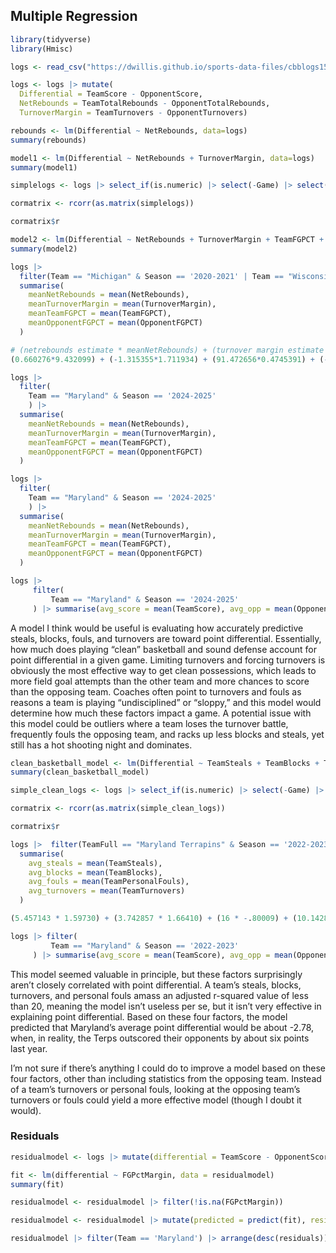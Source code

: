 ## Multiple Regression
```r
library(tidyverse)
library(Hmisc)
```
```r
logs <- read_csv("https://dwillis.github.io/sports-data-files/cbblogs1525.csv")
```
```r
logs <- logs |> mutate(
  Differential = TeamScore - OpponentScore, 
  NetRebounds = TeamTotalRebounds - OpponentTotalRebounds,
  TurnoverMargin = TeamTurnovers - OpponentTurnovers)

rebounds <- lm(Differential ~ NetRebounds, data=logs)
summary(rebounds)
```

```r
model1 <- lm(Differential ~ NetRebounds + TurnoverMargin, data=logs)
summary(model1)
```

```r
simplelogs <- logs |> select_if(is.numeric) |> select(-Game) |> select(Differential, NetRebounds, TurnoverMargin, TeamFGPCT, TeamTotalRebounds, OpponentFGPCT, OpponentTotalRebounds)

cormatrix <- rcorr(as.matrix(simplelogs))

cormatrix$r
```

```r
model2 <- lm(Differential ~ NetRebounds + TurnoverMargin + TeamFGPCT + OpponentFGPCT, data=logs)
summary(model2)
```

```r
logs |> 
  filter(Team == "Michigan" & Season == '2020-2021' | Team == "Wisconsin" & Season == '2019-2020' | Team == "Michigan State" & Season == '2018-2019' | Team == "Michigan State" & Season == '2017-2018' | Team == 'Illinois' & Season == '2021-2022' | Team == 'Purdue' & Season == '2022-2023' | Team == 'Purdue' & Season == '2023-2024' | Team == "Michigan State" & Season == '2024-2025') |> 
  summarise(
    meanNetRebounds = mean(NetRebounds),
    meanTurnoverMargin = mean(TurnoverMargin),
    meanTeamFGPCT = mean(TeamFGPCT),
    meanOpponentFGPCT = mean(OpponentFGPCT)
  )
```

```r
# (netrebounds estimate * meanNetRebounds) + (turnover margin estimate * meanTurnoverMargin) + (TeamFGPCT estimate * meanTeamFGPCT) + (OpponentFGPCT estimate * meanOpponentFGPCT) + Intercept
(0.660276*9.432099) + (-1.315355*1.711934) + (91.472656*0.4745391) + (-91.705986*0.4000823) + 0.230468
```

```r
logs |> 
  filter(
    Team == "Maryland" & Season == '2024-2025'
    ) |> 
  summarise(
    meanNetRebounds = mean(NetRebounds),
    meanTurnoverMargin = mean(TurnoverMargin),
    meanTeamFGPCT = mean(TeamFGPCT),
    meanOpponentFGPCT = mean(OpponentFGPCT)
  )
```

```r
logs |> 
  filter(
    Team == "Maryland" & Season == '2024-2025'
    ) |> 
  summarise(
    meanNetRebounds = mean(NetRebounds),
    meanTurnoverMargin = mean(TurnoverMargin),
    meanTeamFGPCT = mean(TeamFGPCT),
    meanOpponentFGPCT = mean(OpponentFGPCT)
  )
```

```r
logs |> 
     filter(
         Team == "Maryland" & Season == '2024-2025'
     ) |> summarise(avg_score = mean(TeamScore), avg_opp = mean(OpponentScore))
```

A model I think would be useful is evaluating how accurately predictive steals, blocks, fouls, and turnovers are toward point differential. Essentially, how much does playing "clean" basketball and sound defense account for point differential in a given game. Limiting turnovers and forcing turnovers is obviously the most effective way to get clean possessions, which leads to more field goal attempts than the other team and more chances to score than the opposing team. Coaches often point to turnovers and fouls as reasons a team is playing "undisciplined" or "sloppy," and this model would determine how much these factors impact a game. A potential issue with this model could be outliers where a team loses the turnover battle, frequently fouls the opposing team, and racks up less blocks and steals, yet still has a hot shooting night and dominates.

```r
clean_basketball_model <- lm(Differential ~ TeamSteals + TeamBlocks + TeamTurnovers + TeamPersonalFouls, data = logs)
summary(clean_basketball_model)
```

```r
simple_clean_logs <- logs |> select_if(is.numeric) |> select(-Game) |> select(Differential, TeamSteals, TeamBlocks, TeamTurnovers, TeamPersonalFouls)

cormatrix <- rcorr(as.matrix(simple_clean_logs))

cormatrix$r
```

```r
logs |>  filter(TeamFull == "Maryland Terrapins" & Season == '2022-2023' ) |> 
  summarise(
    avg_steals = mean(TeamSteals),
    avg_blocks = mean(TeamBlocks),
    avg_fouls = mean(TeamPersonalFouls),
    avg_turnovers = mean(TeamTurnovers)
  )
```

```r
(5.457143 * 1.59730) + (3.742857 * 1.66410) + (16 * -.80009) + (10.14286 * -.48506)
```

```r
logs |> filter(
         Team == "Maryland" & Season == '2022-2023'
     ) |> summarise(avg_score = mean(TeamScore), avg_opp = mean(OpponentScore))
```

This model seemed valuable in principle, but these factors surprisingly aren't closely correlated with point differential. A team's steals, blocks, turnovers, and personal fouls amass an adjusted r-squared value of less than 20, meaning the model isn't useless per se, but it isn't very effective in explaining point differential. Based on these four factors, the model predicted that Maryland's average point differential would be about -2.78, when, in reality, the Terps outscored their opponents by about six points last year. 

I'm not sure if there's anything I could do to improve a model based on these four factors, other than including statistics from the opposing team. Instead of a team's turnovers or personal fouls, looking at the opposing team's turnovers or fouls could yield a more effective model (though I doubt it would).

### Residuals

```r
residualmodel <- logs |> mutate(differential = TeamScore - OpponentScore, FGPctMargin = TeamFGPCT - OpponentFGPCT)
```

```r
fit <- lm(differential ~ FGPctMargin, data = residualmodel)
summary(fit)
```

```r
residualmodel <- residualmodel |> filter(!is.na(FGPctMargin))

residualmodel <- residualmodel |> mutate(predicted = predict(fit), residuals = residuals(fit))

residualmodel |> filter(Team == 'Maryland') |> arrange(desc(residuals)) |> select(Date, Team, Opponent, W_L, differential, FGPctMargin, predicted, residuals)
```

